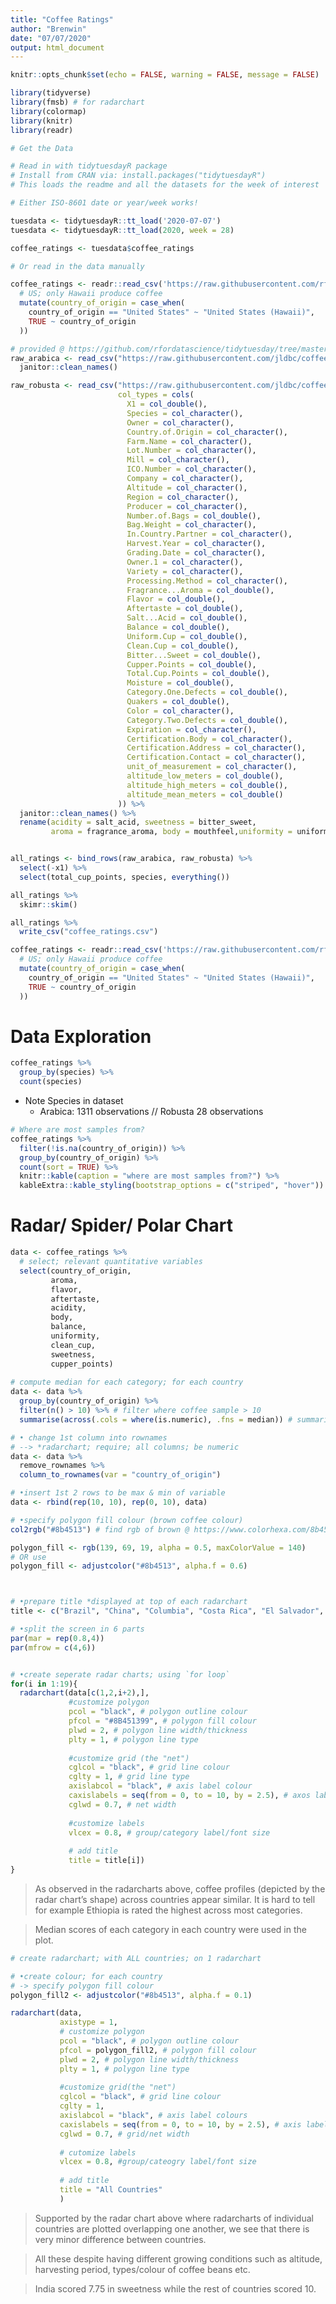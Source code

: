 ```yaml
---
title: "Coffee Ratings"
author: "Brenwin"
date: "07/07/2020"
output: html_document
---
```


```r
knitr::opts_chunk$set(echo = FALSE, warning = FALSE, message = FALSE)
```

```r
library(tidyverse)
library(fmsb) # for radarchart
library(colormap)
library(knitr)
library(readr)
```


```r
# Get the Data

# Read in with tidytuesdayR package 
# Install from CRAN via: install.packages("tidytuesdayR")
# This loads the readme and all the datasets for the week of interest

# Either ISO-8601 date or year/week works!

tuesdata <- tidytuesdayR::tt_load('2020-07-07')
tuesdata <- tidytuesdayR::tt_load(2020, week = 28)

coffee_ratings <- tuesdata$coffee_ratings

# Or read in the data manually

coffee_ratings <- readr::read_csv('https://raw.githubusercontent.com/rfordatascience/tidytuesday/master/data/2020/2020-07-07/coffee_ratings.csv') %>% 
  # US; only Hawaii produce coffee
  mutate(country_of_origin = case_when(
    country_of_origin == "United States" ~ "United States (Hawaii)",
    TRUE ~ country_of_origin
  ))
```

```r
# provided @ https://github.com/rfordatascience/tidytuesday/tree/master/data/2020/2020-07-07
raw_arabica <- read_csv("https://raw.githubusercontent.com/jldbc/coffee-quality-database/master/data/arabica_data_cleaned.csv") %>% 
  janitor::clean_names()

raw_robusta <- read_csv("https://raw.githubusercontent.com/jldbc/coffee-quality-database/master/data/robusta_data_cleaned.csv",
                        col_types = cols(
                          X1 = col_double(),
                          Species = col_character(),
                          Owner = col_character(),
                          Country.of.Origin = col_character(),
                          Farm.Name = col_character(),
                          Lot.Number = col_character(),
                          Mill = col_character(),
                          ICO.Number = col_character(),
                          Company = col_character(),
                          Altitude = col_character(),
                          Region = col_character(),
                          Producer = col_character(),
                          Number.of.Bags = col_double(),
                          Bag.Weight = col_character(),
                          In.Country.Partner = col_character(),
                          Harvest.Year = col_character(),
                          Grading.Date = col_character(),
                          Owner.1 = col_character(),
                          Variety = col_character(),
                          Processing.Method = col_character(),
                          Fragrance...Aroma = col_double(),
                          Flavor = col_double(),
                          Aftertaste = col_double(),
                          Salt...Acid = col_double(),
                          Balance = col_double(),
                          Uniform.Cup = col_double(),
                          Clean.Cup = col_double(),
                          Bitter...Sweet = col_double(),
                          Cupper.Points = col_double(),
                          Total.Cup.Points = col_double(),
                          Moisture = col_double(),
                          Category.One.Defects = col_double(),
                          Quakers = col_double(),
                          Color = col_character(),
                          Category.Two.Defects = col_double(),
                          Expiration = col_character(),
                          Certification.Body = col_character(),
                          Certification.Address = col_character(),
                          Certification.Contact = col_character(),
                          unit_of_measurement = col_character(),
                          altitude_low_meters = col_double(),
                          altitude_high_meters = col_double(),
                          altitude_mean_meters = col_double()
                        )) %>% 
  janitor::clean_names() %>% 
  rename(acidity = salt_acid, sweetness = bitter_sweet,
         aroma = fragrance_aroma, body = mouthfeel,uniformity = uniform_cup)


all_ratings <- bind_rows(raw_arabica, raw_robusta) %>% 
  select(-x1) %>% 
  select(total_cup_points, species, everything())

all_ratings %>% 
  skimr::skim()

all_ratings %>% 
  write_csv("coffee_ratings.csv")
```

```r
coffee_ratings <- readr::read_csv('https://raw.githubusercontent.com/rfordatascience/tidytuesday/master/data/2020/2020-07-07/coffee_ratings.csv') %>% 
  # US; only Hawaii produce coffee
  mutate(country_of_origin = case_when(
    country_of_origin == "United States" ~ "United States (Hawaii)",
    TRUE ~ country_of_origin
  ))
```


# Data Exploration
```r
coffee_ratings %>% 
  group_by(species) %>% 
  count(species)
```
- Note Species in dataset
  - Arabica: 1311 observations // Robusta 28 observations

```r
# Where are most samples from?
coffee_ratings %>% 
  filter(!is.na(country_of_origin)) %>% 
  group_by(country_of_origin) %>% 
  count(sort = TRUE) %>% 
  knitr::kable(caption = "where are most samples from?") %>% 
  kableExtra::kable_styling(bootstrap_options = c("striped", "hover"))
```

# Radar/ Spider/ Polar Chart
```r
data <- coffee_ratings %>% 
  # select; relevant quantitative variables 
  select(country_of_origin, 
         aroma, 
         flavor, 
         aftertaste, 
         acidity, 
         body, 
         balance, 
         uniformity, 
         clean_cup, 
         sweetness, 
         cupper_points) 
  
# compute median for each category; for each country
data <- data %>% 
  group_by(country_of_origin) %>% 
  filter(n() > 10) %>% # filter where coffee sample > 10
  summarise(across(.cols = where(is.numeric), .fns = median)) # summarise column where data type is numeric

# • change 1st column into rownames 
# --> *radarchart; require; all columns; be numeric
data <- data %>% 
  remove_rownames %>% 
  column_to_rownames(var = "country_of_origin")

# •insert 1st 2 rows to be max & min of variable 
data <- rbind(rep(10, 10), rep(0, 10), data)
```

```r
# •specify polygon fill colour (brown coffee colour)
col2rgb("#8b4513") # find rgb of brown @ https://www.colorhexa.com/8b4513

polygon_fill <- rgb(139, 69, 19, alpha = 0.5, maxColorValue = 140)
# OR use
polygon_fill <- adjustcolor("#8b4513", alpha.f = 0.6)



# •prepare title *displayed at top of each radarchart
title <- c("Brazil", "China", "Columbia", "Costa Rica", "El Salvador", "Ethopia", "Guatemala", "Hondurus", "India", "Indonesia", "Kenya", "Malawi", "Mexico", "Nicaragua", "Taiwan", "Tanzania", "Thailand", "Uganda", "United States (Hawaii)")

# •split the screen in 6 parts
par(mar = rep(0.8,4))
par(mfrow = c(4,6))


# •create seperate radar charts; using `for loop`
for(i in 1:19){
  radarchart(data[c(1,2,i+2),],
             #customize polygon
             pcol = "black", # polygon outline colour
             pfcol = "#8B451399", # polygon fill colour
             plwd = 2, # polygon line width/thickness
             plty = 1, # polygon line type
             
             #customize grid (the "net")
             cglcol = "black", # grid line colour
             cglty = 1, # grid line type
             axislabcol = "black", # axis label colour
             caxislabels = seq(from = 0, to = 10, by = 2.5), # axos labels 
             cglwd = 0.7, # net width
             
             #customize labels
             vlcex = 0.8, # group/category label/font size
             
             # add title
             title = title[i])
}
```

> As observed in the radarcharts above, coffee profiles (depicted by the radar chart's shape) across countries appear similar. It is hard to tell for example Ethiopia is rated the highest across most categories. 

> Median scores of each category in each country were used in the plot.


```r
# create radarchart; with ALL countries; on 1 radarchart

# •create colour; for each country
# -> specify polygon fill colour
polygon_fill2 <- adjustcolor("#8b4513", alpha.f = 0.1)

radarchart(data,
           axistype = 1,
           # customize polygon
           pcol = "black", # polygon outline colour
           pfcol = polygon_fill2, # polygon fill colour
           plwd = 2, # polygon line width/thickness
           plty = 1, # polygon line type
           
           #customize grid(the "net")
           cglcol = "black", # grid line colour
           cglty = 1,
           axislabcol = "black", # axis label colours
           caxislabels = seq(from = 0, to = 10, by = 2.5), # axis labels
           cglwd = 0.7, # grid/net width
           
           # cutomize labels
           vlcex = 0.8, #group/cateogry label/font size
           
           # add title
           title = "All Countries"
           )
```

> Supported by the radar chart above where radarcharts of individual countries are plotted overlapping one another, we see that there is very minor difference between countries.

> All these despite having different growing conditions such as altitude, harvesting period, types/colour of coffee beans etc.

> India scored 7.75 in sweetness while the rest of countries scored 10. 




